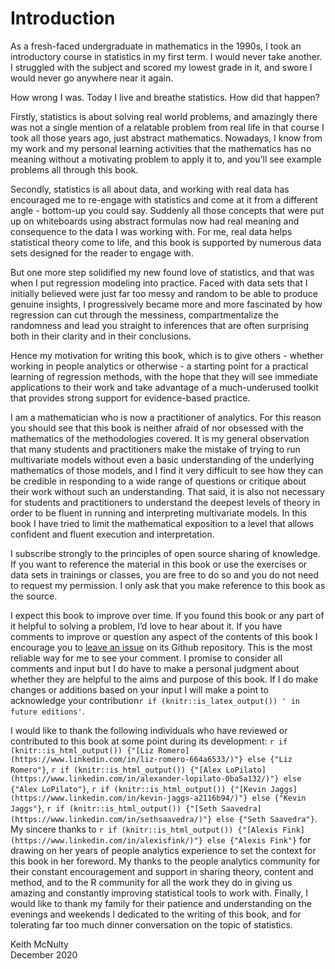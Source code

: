 # Introduction {-}

As a fresh-faced undergraduate in mathematics in the 1990s, I took an introductory course in statistics in my first term.  I would never take another.  I struggled with the subject and scored my lowest grade in it, and swore I would never go anywhere near it again.  

How wrong I was.  Today I live and breathe statistics.  How did that happen?  

Firstly, statistics is about solving real world problems, and amazingly there was not a single mention of a relatable problem from real life in that course I took all those years ago, just abstract mathematics. Nowadays, I know from my work and my personal learning activities that the mathematics has no meaning without a motivating problem to apply it to, and you'll see example problems all through this book.  

Secondly, statistics is all about data, and working with real data has encouraged me to re-engage with statistics and come at it from a different angle - bottom-up you could say.  Suddenly all those concepts that were put up on whiteboards using abstract formulas now had real meaning and consequence to the data I was working with.  For me, real data helps statistical theory come to life, and this book is supported by numerous data sets designed for the reader to engage with.

But one more step solidified my new found love of statistics, and that was when I put regression modeling into practice.  Faced with data sets that I initially believed were just far too messy and random to be able to produce genuine insights, I progressively became more and more fascinated by how regression can cut through the messiness, compartmentalize the randomness and lead you straight to inferences that are often surprising both in their clarity and in their conclusions.

Hence my motivation for writing this book, which is to give others - whether working in people analytics or otherwise - a starting point for a practical learning of regression methods, with the hope that they will see immediate applications to their work and take advantage of a much-underused toolkit that provides strong support for evidence-based practice. 

I am a mathematician who is now a practitioner of analytics.  For this reason you should see that this book is neither afraid of nor obsessed with the mathematics of the methodologies covered.  It is my general observation that many students and practitioners make the mistake of trying to run multivariate models without even a basic understanding of the underlying mathematics of those models, and I find it very difficult to see how they can be credible in responding to a wide range of questions or critique about their work without such an understanding.  That said, it is also not necessary for students and practitioners to understand the deepest levels of theory in order to be fluent in running and interpreting multivariate models.  In this book I have tried to limit the mathematical exposition to a level that allows confident and fluent execution and interpretation.

I subscribe strongly to the principles of open source sharing of knowledge.  If you want to reference the material in this book or use the exercises or data sets in trainings or classes, you are free to do so and you do not need to request my permission.  I only ask that you make reference to this book as the source.  

I expect this book to improve over time.  If you found this book or any part of it helpful to solving a problem, I'd love to hear about it.  If you have comments to improve or question any aspect of the contents of this book I encourage you to [leave an issue](https://github.com/keithmcnulty/peopleanalytics-regression-book/issues) on its Github repository.  This is the most reliable way for me to see your comment.  I promise to consider all comments and input but I do have to make a personal judgment about whether they are helpful to the aims and purpose of this book.  If I do make changes or additions based on your input I will make a point to acknowledge your contribution`r if (knitr::is_latex_output()) ' in future editions'`.

I would like to thank the following individuals who have reviewed or contributed to this book at some point during its development: `r if (knitr::is_html_output()) {"[Liz Romero](https://www.linkedin.com/in/liz-romero-664a6533/)"} else {"Liz Romero"}`, `r if (knitr::is_html_output()) {"[Alex LoPilato](https://www.linkedin.com/in/alexander-lopilato-0ba5a132/)"} else {"Alex LoPilato"}`, `r if (knitr::is_html_output()) {"[Kevin Jaggs](https://www.linkedin.com/in/kevin-jaggs-a2116b94/)"} else {"Kevin Jaggs"}`, `r if (knitr::is_html_output()) {"[Seth Saavedra](https://www.linkedin.com/in/sethsaavedra/)"} else {"Seth Saavedra"}`.  My sincere thanks to `r if (knitr::is_html_output()) {"[Alexis Fink](https://www.linkedin.com/in/alexisfink/)"} else {"Alexis Fink"}` for drawing on her years of people analytics experience to set the context for this book in her foreword. My thanks to the people analytics community for their constant encouragement and support in sharing theory, content and method, and to the R community for all the work they do in giving us amazing and constantly improving statistical tools to work with. Finally, I would like to thank my family for their patience and understanding on the evenings and weekends I dedicated to the writing of this book, and for tolerating far too much dinner conversation on the topic of statistics.


Keith McNulty \
December 2020
